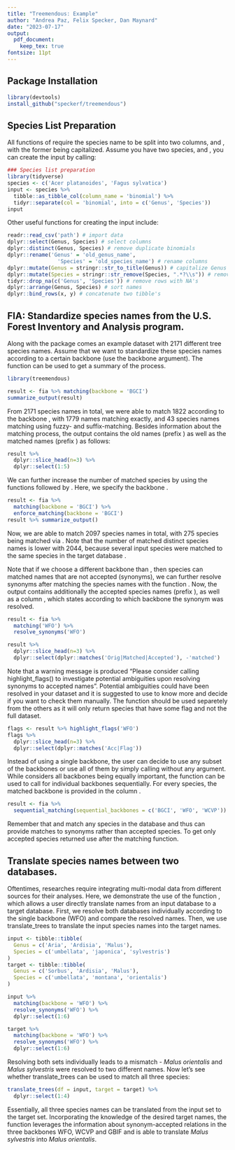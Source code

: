 ```yaml
---
title: "Treemendous: Example"
author: "Andrea Paz, Felix Specker, Dan Maynard"
date: "2023-07-17"
output:
  pdf_document: 
    keep_tex: true
fontsize: 11pt
---
```



## Package Installation

```r
library(devtools)
install_github("speckerf/treemendous")
```

## Species List Preparation

All functions of \textit{Treemendous} require the species name to be split into two columns, \verb|Genus| and \verb|Species|, with the former being capitalized. Assume you have two species, \textit{Acer platanoides} and \textit{Fagus sylvatica}, you can create the input \verb|tibble| by calling: 


```r
### Species list preparation
library(tidyverse)
species <- c('Acer platanoides', 'Fagus sylvatica')
input <- species %>%
  tibble::as_tibble_col(column_name = 'binomial') %>%
  tidyr::separate(col = 'binomial', into = c('Genus', 'Species'))
input
```

Other useful functions for creating the input \verb|tibble| include:

```r
readr::read_csv('path') # import data
dplyr::select(Genus, Species) # select columns
dplyr::distinct(Genus, Species) # remove duplicate binomials
dplyr::rename('Genus' = 'old_genus_name',
                'Species' = 'old_species_name') # rename columns
dplyr::mutate(Genus = stringr::str_to_title(Genus)) # capitalize Genus
dplyr::mutate(Species = stringr::str_remove(Species, ".*?\\s")) # remove everything before first space
tidyr::drop_na(c('Genus', 'Species')) # remove rows with NA's
dplyr::arrange(Genus, Species) # sort names
dplyr::bind_rows(x, y) # concatenate two tibble's

```

## FIA: Standardize species names from the U.S. Forest Inventory and Analysis program. 

Along with the package comes an example dataset \verb|fia| with $2171$ different tree species names. Assume that we want to standardize these species names according to a certain backbone (use the backbone argument). The function \verb|summarize_output()| can be used to get a summary of the process. 

```r
library(treemendous)
```

```r
result <- fia %>% matching(backbone = 'BGCI')
summarize_output(result)
```

\noindent From $2171$ species names in total, we were able to match $1822$ according to the backbone \verb|BGCI|, with $1779$ names matching exactly, and $43$ species names matching using fuzzy- and suffix-matching. Besides information about the matching process, the output contains the old names (prefix \verb|Orig.|) as well as the matched names (prefix \verb|Matched.|) as follows:

```r
result %>% 
  dplyr::slice_head(n=3) %>%
  dplyr::select(1:5)
```

\noindent We can further increase the number of matched species by using the functions \verb|matching()| followed by \verb|enforce_matching()|. Here, we specify the backbone \verb|BGCI|. 

```r
result <- fia %>% 
  matching(backbone = 'BGCI') %>% 
  enforce_matching(backbone = 'BGCI')
result %>% summarize_output()
```

\noindent Now, we are able to match $2097$ species names in total, with $275$ species being matched via \verb|enforce_matching()|. Note that the number of matched distinct species names is lower with $2044$, because several input species were matched to the same species in the target database \verb|BGCI|. 

\noindent Note that if we choose a different backbone than \verb|BGCI|, then species can matched names that are not accepted (synonyms), we can further resolve synonyms after matching the species names with the function \verb|resolve_synonyms()|. Now, the output contains additionally the accepted species names (prefix \verb|Accepted.|), as well as a column \verb|Accepted.Backbone|, which states according to which backbone the synonym was resolved.

```r
result <- fia %>% 
  matching('WFO') %>% 
  resolve_synonyms('WFO')
```

```r
result %>% 
  dplyr::slice_head(n=3) %>% 
  dplyr::select(dplyr::matches('Orig|Matched|Accepted'), -'matched')
```
\noindent Note that a warning message is produced "Please consider calling highlight_flags() to investigate potential ambiguities upon resolving synonyms to accepted names". Potential ambiguities could have been resolved in your dataset and it is suggested to use \verb|highlight_flags()| to know more and decide if you want to check them manually. The \verb|highlight_flags()| function should be used separetely from the others as it will only return species that have some flag and not the full dataset.  

```r
flags <- result %>% highlight_flags('WFO')
flags %>% 
  dplyr::slice_head(n=3) %>% 
  dplyr::select(dplyr::matches('Acc|Flag'))
```
\noindent Instead of using a single backbone, the user can decide to use any subset of the backbones \verb|c('BGCI', 'WFO', 'WCVP', 'GBIF')| or use all of them by simply calling \verb|matching()| without any argument. While \verb|matching()| considers all backbones being equally important, the function \verb|sequential_matching()| can be used to call \verb|matching()| for individual backbones sequentially. For every species, the matched backbone is provided in the column \verb|Matched.Backbone|. 

```r
result <- fia %>% 
  sequential_matching(sequential_backbones = c('BGCI', 'WFO', 'WCVP'))
```
\noindent Remember that \verb|matching()| and \verb|sequential_matching()| match any species in the database and thus can provide matches to synonyms rather than accepted species. To get only accepted species returned use \verb|resolve_synonyms()| after the matching function.

## Translate species names between two databases.

Oftentimes, researches require integrating multi-modal data from
different sources for their analyses. Here, we demonstrate the use of the 
function \verb|translate_trees()|, which allows a user directly translate names from an input database to a target database. 
First, we resolve both databases individually according to the single backbone (WFO) and compare the resolved names. Then, we use translate\_trees to translate the input species names into the target names.

```r
input <- tibble::tibble(
  Genus = c('Aria', 'Ardisia', 'Malus'),
  Species = c('umbellata', 'japonica', 'sylvestris')
)
target <- tibble::tibble(
  Genus = c('Sorbus', 'Ardisia', 'Malus'),
  Species = c('umbellata', 'montana', 'orientalis')
)
```

\small
```r
input %>%
  matching(backbone = 'WFO') %>%
  resolve_synonyms('WFO') %>%
  dplyr::select(1:6)
```

```r
target %>%
  matching(backbone = 'WFO') %>%
  resolve_synonyms('WFO') %>%
  dplyr::select(1:6)
```
\normalsize
Resolving both sets individually leads to a mismatch - _Malus orientalis_ and _Malus sylvestris_ were resolved to two different names. Now let's see whether translate\_trees can be used to match all three species: 
\small
```r
translate_trees(df = input, target = target) %>% 
  dplyr::select(1:4) 
```
\normalsize
Essentially, all three species names can be translated from the input set to the target set. Incorporating the knowledge of the desired target names, the function leverages the information about synonym-accepted relations in the three backbones WFO, WCVP and GBIF and is able to translate _Malus sylvestris_ into _Malus orientalis_. 

